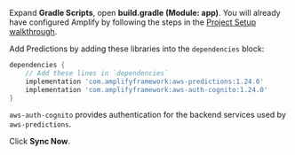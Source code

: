 Expand **Gradle Scripts**, open **build.gradle (Module: app)**. You will already have configured Amplify by following the steps in the [Project Setup walkthrough](/lib/project-setup/create-application).

Add Predictions by adding these libraries into the `dependencies` block:

```groovy
dependencies {
    // Add these lines in `dependencies`
    implementation 'com.amplifyframework:aws-predictions:1.24.0'
    implementation 'com.amplifyframework:aws-auth-cognito:1.24.0'
}
```

`aws-auth-cognito` provides authentication for the backend services used by `aws-predictions`.

Click **Sync Now**.
